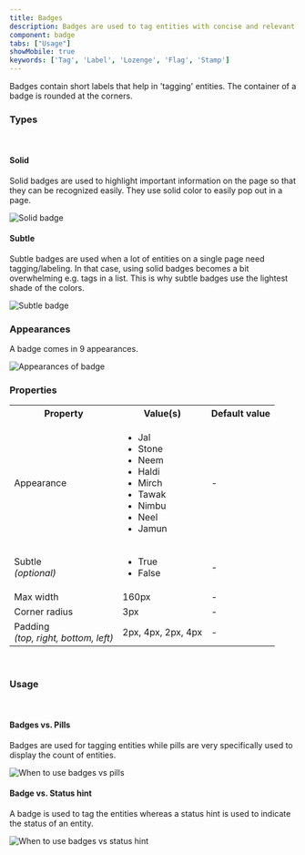 ```yaml
---
title: Badges
description: Badges are used to tag entities with concise and relevant information.
component: badge
tabs: ["Usage"]
showMobile: true
keywords: ['Tag', 'Label', 'Lozenge', 'Flag', 'Stamp']
---
```


Badges contain short labels that help in 'tagging' entities. The container of a badge is rounded at the corners.
<br/>

### Types
<br />

#### Solid

Solid badges are used to highlight important information on the page so that they can be recognized easily. They use solid color to easily pop out in a page.

![Solid badge](./images/badge-1.png)

#### Subtle

Subtle badges are used when a lot of entities on a single page need tagging/labeling. In that case, using solid badges becomes a bit overwhelming e.g. tags in a list. This is why subtle badges use the lightest shade of the colors.

![Subtle badge](./images/badge-2.png)
<br/>

### Appearances
A badge comes in 9 appearances.

![Appearances of badge](./images/badge-3.png)
<br/>

### Properties
<table style={{width: "100%"}}>
  <tbody>
    <tr>
      <th style={{width:"33%", textAlign: "left"}}>Property</th>
      <th style={{width:"33%", textAlign: "left"}}>Value(s)</th>
      <th style={{width:"33%", textAlign: "left"}}>Default value</th>
    </tr>
    <tr style={{verticalAlign: "top"}}>
      <td>Appearance</td>
      <td>
          <ul>
              <li>Jal</li>
              <li>Stone</li>
              <li>Neem</li>
              <li>Haldi</li>
              <li>Mirch</li>
              <li>Tawak</li>
              <li>Nimbu</li>
              <li>Neel</li>
              <li>Jamun</li>
          </ul>
      </td>
      <td>-</td>
    </tr>
    <tr style={{verticalAlign: "top"}}>
      <td>Subtle<br/><em>(optional)</em></td>
      <td>
          <ul>
              <li>True</li>
              <li>False</li>
          </ul>
      </td>
      <td>-</td>
    </tr>
    <tr style={{verticalAlign: "top"}}>
      <td>Max width</td>
      <td>160px</td>
      <td>-</td>
    </tr>
    <tr style={{verticalAlign: "top"}}>
      <td>Corner radius</td>
      <td>3px</td>
      <td>-</td>
    </tr>
    <tr style={{verticalAlign: "top"}}>
      <td>Padding<br/><em>(top, right, bottom, left)</em></td>
      <td>2px, 4px, 2px, 4px</td>
      <td>-</td>
    </tr>
  </tbody>
</table>
<br/>

### Usage
<br/>

#### Badges vs. Pills
Badges are used for tagging entities while pills are very specifically used to display the count of entities.

![When to use badges vs pills](./images/badge-4.png)
<br/>

#### Badge vs. Status hint
A badge is used to tag the entities whereas a status hint is used to indicate the status of an entity. 

![When to use badges vs status hint](./images/badge-5.png)
